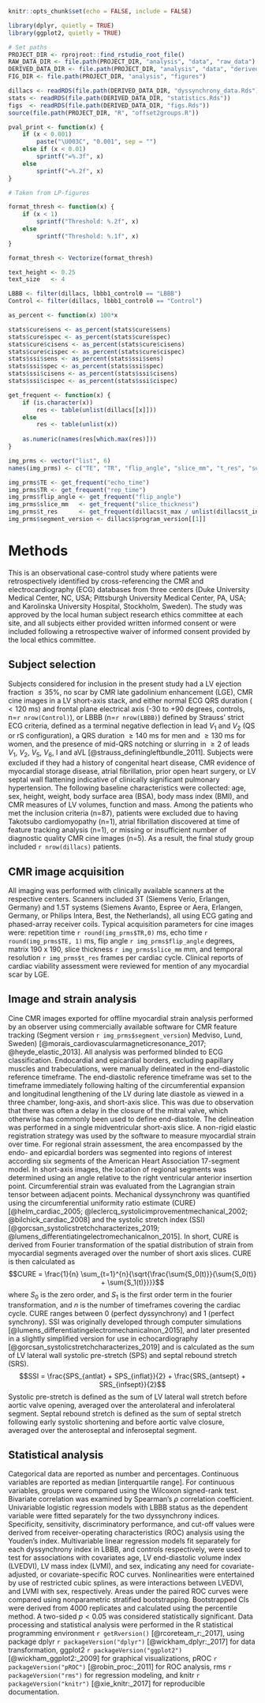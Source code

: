 ```r
knitr::opts_chunk$set(echo = FALSE, include = FALSE)
```

```r
library(dplyr, quietly = TRUE)
library(ggplot2, quietly = TRUE)
```


```r
# Set paths
PROJECT_DIR <- rprojroot::find_rstudio_root_file()
RAW_DATA_DIR <- file.path(PROJECT_DIR, "analysis", "data", "raw_data")
DERIVED_DATA_DIR <- file.path(PROJECT_DIR, "analysis", "data", "derived_data")
FIG_DIR <- file.path(PROJECT_DIR, "analysis", "figures")
```

```r
dillacs <- readRDS(file.path(DERIVED_DATA_DIR, "dyssynchrony_data.Rds"))
stats <- readRDS(file.path(DERIVED_DATA_DIR, "statistics.Rds"))
figs  <- readRDS(file.path(DERIVED_DATA_DIR, "figs.Rds"))
source(file.path(PROJECT_DIR, "R", "offset2groups.R"))
```

```r
pval_print <- function(x) {
    if (x < 0.001)
        paste("\U003C", "0.001", sep = "")
    else if (x < 0.01)
        sprintf("=%.3f", x)
    else
        sprintf("=%.2f", x)
}
```

```r
# Taken from LP-figures

format_thresh <- function(x) {
    if (x < 1)
        sprintf("Threshold: %.2f", x)
    else
        sprintf("Threshold: %.1f", x)
}

format_thresh <- Vectorize(format_thresh)

text_height <- 0.25
text_size   <- 4
```

```r
LBBB <- filter(dillacs, lbbb1_control0 == "LBBB")
Control <- filter(dillacs, lbbb1_control0 == "Control")

as_percent <- function(x) 100*x

stats$cure$sens <- as_percent(stats$cure$sens)
stats$cure$spec <- as_percent(stats$cure$spec)
stats$cure$cisens <- as_percent(stats$cure$cisens)
stats$cure$cispec <- as_percent(stats$cure$cispec)
stats$ssi$sens <- as_percent(stats$ssi$sens)
stats$ssi$spec <- as_percent(stats$ssi$spec)
stats$ssi$cisens <- as_percent(stats$ssi$cisens)
stats$ssi$cispec <- as_percent(stats$ssi$cispec)

get_frequent <- function(x) {
    if (is.character(x))
        res <- table(unlist(dillacs[[x]]))
    else
        res <- table(unlist(x))
    
    as.numeric(names(res[which.max(res)]))
}

img_prms <- vector("list", 6)
names(img_prms) <- c("TE", "TR", "flip_angle", "slice_mm", "t_res", "segment_version")

img_prms$TE <- get_frequent("echo_time")
img_prms$TR <- get_frequent("rep_time")
img_prms$flip_angle <- get_frequent("flip_angle")
img_prms$slice_mm   <- get_frequent("slice_thickness")
img_prms$t_res      <- get_frequent(dillacs$t_max / unlist(dillacs$t_incr))
img_prms$segment_version <- dillacs$program_version[[1]]
```

# Methods

This is an observational case-control study where patients were
retrospectively identified by cross-referencing the CMR and electrocardiography
(ECG) databases from three centers (Duke University Medical Center, NC, USA;
Pittsburgh University Medical Center, PA, USA; and Karolinska University
Hospital, Stockholm, Sweden). The study was approved by the local
human subject research ethics committee at each site, and all subjects either
provided written informed consent or were included following a retrospective
waiver of informed consent provided by the local ethics committee.

## Subject selection

Subjects considered for inclusion in the present study had a LV
ejection fraction ${\le}35\%$, no scar by CMR late gadolinium enhancement
(LGE), CMR cine images in a LV short-axis stack, and either normal ECG QRS
duration (${<}120$ ms) and frontal plane electrical axis (-30 to +90 degrees,
controls, n=`r nrow(Control)`), or LBBB (n=`r nrow(LBBB)`) defined by Strauss'
strict ECG criteria, defined as a terminal negative deflection in lead $V_1$
and $V_2$ (QS or rS configuration), a QRS duration ${\ge}140$ ms for men and
${\ge}130$ ms for women, and the presence of mid-QRS notching or slurring in 
${\ge}2$ of leads $V_1,~V_2,~V_5,~V_6$, I and aVL [@strauss_definingleftbundle_2011].
Subjects were excluded if they had a history of congenital heart disease, CMR evidence
of myocardial storage disease, atrial fibrillation, prior open heart surgery,
or LV septal wall flattening indicative of clinically significant pulmonary
hypertension. The following baseline characteristics were collected: age, sex,
height, weight, body surface area (BSA), body mass index (BMI), and CMR
measures of LV volumes, function and mass. Among the patients who met the
inclusion criteria (n=87), patients were excluded due to having Takotsubo
cardiomyopathy (n=1), atrial fibrillation discovered at time of feature
tracking analysis (n=1), or missing or insufficient number of diagnostic quality
CMR cine images (n=5). As a result, the final study group included
`r nrow(dillacs)` patients.

## CMR image acquisition

All imaging was performed with clinically available scanners at the respective
centers. Scanners included 3T (Siemens Verio, Erlangen, Germany) and 1.5T
systems (Siemens Avanto, Espree or Aera, Erlangen, Germany, or Philips Intera,
Best, the Netherlands), all using ECG gating and phased-array receiver coils.
Typical acquisition parameters for cine images were: repetition time `r round(img_prms$TR,0)` ms,
echo time `r round(img_prms$TE, 1)` ms, flip angle `r img_prms$flip_angle` degrees, 
matrix 190 x 190, slice thickness `r img_prms$slice_mm` mm,
and temporal resolution `r img_prms$t_res` frames per cardiac cycle. 
Clinical reports of cardiac viability assessment were reviewed for mention of 
any myocardial scar by LGE.

## Image and strain analysis

Cine CMR images exported for offline myocardial strain analysis performed by an
observer using commercially available software for CMR feature
tracking (Segment version `r img_prms$segment_version`) Medviso, Lund, Sweden)
[@morais_cardiovascularmagneticresonance_2017; @heyde_elastic_2013]. All analysis was performed
blinded to ECG classification. Endocardial and epicardial borders, excluding
papillary muscles and trabeculations, were manually delineated in the
end-diastolic reference timeframe. The end-diastolic reference timeframe was
set to the timeframe immediately following halting of the circumferential
expansion and longitudinal lengthening of the LV during late diastole as
viewed in a three chamber, long-axis, and short-axis slice. This was due to
observation that there was often a delay in the closure of the mitral valve,
which otherwise has commonly been used to define end-diastole. The delineation was
performed in a single midventricular short-axis slice. A non-rigid elastic
registration strategy was used by the software to measure myocardial strain over
time. For regional strain assessment, the area encompassed by the endo- and
epicardial borders was segmented into regions of interest according six segments
of the American Heart Association 17-segment model. In short-axis images, the
location of regional segments was determined using an angle relative to the
right ventricular anterior insertion point. Circumferential strain was
evaluated from the Lagrangian strain tensor between adjacent points. Mechanical
dyssynchrony was quantified using the circumferential uniformity ratio estimate
(CURE) [@helm_cardiac_2005; @leclercq_systolicimprovementmechanical_2002;
@bilchick_cardiac_2008]
and the systolic stretch index (SSI)
[@gorcsan_systolicstretchcharacterizes_2019; @lumens_differentiatingelectromechanicalnon_2015].
In short, CURE is derived
from Fourier transformation of the spatial distribution of strain from
myocardial segments averaged over the number of short axis slices. CURE is then
calculated as
$$CURE = \frac{1}{n} \sum_{t=1}^{n}{\sqrt{\frac{\sum{S_0(t)}}{\sum{S_0(t)} + \sum{S_1(t)}}}}$$
where $S_0$ is the zero order, and $S_1$ is the first order term in the fourier
transformation, and $n$ is the number of timeframes covering the cardiac cycle.
CURE ranges between 0 (perfect dyssynchrony) and 1 (perfect synchrony).
SSI was originally developed through computer simulations
[@lumens_differentiatingelectromechanicalnon_2015], and later presented in a
slightly simplified version for use in echocardiography [@gorcsan_systolicstretchcharacterizes_2019] and is 
calculated as the sum of LV lateral wall systolic pre-stretch
(SPS) and septal rebound stretch (SRS).
$$SSI = \frac{SPS_{antlat} + SPS_{inflat}}{2} + \frac{SRS_{antsept} + SRS_{infsept}}{2}$$
Systolic pre-stretch is defined as the sum of LV lateral wall stretch before aortic
valve opening, averaged over the anterolateral and inferolateral segment. Septal
rebound stretch is defined as the sum of septal stretch following early systolic
shortening and before aortic valve closure, averaged over the anteroseptal and 
inferoseptal segment.

## Statistical analysis

Categorical data are reported as number and percentages. Continuous variables
are reported as median [interquartile range]. For continuous variables, groups
were compared using the Wilcoxon signed-rank test. Bivariate correlation was
examined by Spearman's $\rho$ correlation coefficient.
Univariable logistic regression models with LBBB status as the dependent
variable were fitted separately for the two dyssynchrony indices. Specificity,
sensitivity, discriminatory performance, and cut-off values were derived from
receiver-operating characteristics (ROC) analysis using the Youden's index.
Multivariable linear regression models fit separately for each dyssynchrony
index in LBBB, and controls respectively, were used to test for associations
with covariates age, LV end-diastolic volume index (LVEDVI), LV mass index
(LVMI), and sex, indicating any need for covariate-adjusted, or
covariate-specific ROC curves. Nonlinearities were entertained by use of
restricted cubic splines, as were interactions between LVEDVI, and LVMI with
sex, respectively. Areas under the paired ROC curves were compared using
nonparametric stratified bootstrapping. Bootstrapped CIs were derived from 4000
replicates and calculated using the percentile method. A two-sided $p < 0.05$
was considered statistically significant. Data processing and statistical
analysis were performed in the R statistical programming environment
`r getRversion()` [@rcoreteam_r:_2017], using package dplyr 
`r packageVersion("dplyr")` [@wickham_dplyr:_2017] for data transformation, ggplot2 
`r packageVersion("ggplot2")` [@wickham_ggplot2:_2009] for graphical
visualizations, pROC `r packageVersion("pROC")` [@robin_proc:_2011] for ROC
analysis, rms `r packageVersion("rms")` for regression modeling, and knitr 
`r packageVersion("knitr")` [@xie_knitr:_2017] for reproducible documentation.
